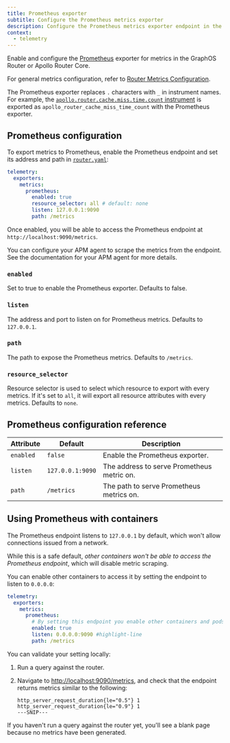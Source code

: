 ```yaml
---
title: Prometheus exporter
subtitle: Configure the Prometheus metrics exporter
description: Configure the Prometheus metrics exporter endpoint in the Apollo GraphOS Router or Apollo Router Core.
context:
  - telemetry
---
```


Enable and configure the [Prometheus](https://www.prometheus.io/) exporter for metrics in the GraphOS Router or Apollo Router Core.

For general metrics configuration, refer to [Router Metrics Configuration](/router/configuration/telemetry/exporters/metrics/overview).

<Note>

The Prometheus exporter replaces `.` characters with `_` in instrument names.
For example, the [`apollo.router.cache.miss.time.count` instrument](/graphos/routing/observability/telemetry/instrumentation/standard-instruments#cache) is exported as `apollo_router_cache_miss_time_count` with the Prometheus exporter.

</Note>

## Prometheus configuration

To export metrics to Prometheus, enable the Prometheus endpoint and set its address and path in [`router.yaml`](/router/configuration/overview#yaml-config-file):

```yaml title="router.yaml"
telemetry:
  exporters:
    metrics:
      prometheus:
        enabled: true
        resource_selector: all # default: none
        listen: 127.0.0.1:9090
        path: /metrics
```

Once enabled, you will be able to access the Prometheus endpoint at `http://localhost:9090/metrics`.

You can configure your APM agent to scrape the metrics from the endpoint. See the documentation for your APM agent for more details.

### `enabled`

Set to true to enable the Prometheus exporter. Defaults to false.

### `listen`

The address and port to listen on for Prometheus metrics. Defaults to `127.0.0.1`.

### `path`

The path to expose the Prometheus metrics. Defaults to `/metrics`.

### `resource_selector`

Resource selector is used to select which resource to export with every metrics. If it's set to `all`, it will export all resource attributes with every metrics. Defaults to `none`.

## Prometheus configuration reference

| Attribute | Default          | Description                                |
| --------- | ---------------- | ------------------------------------------ |
| `enabled` | `false`          | Enable the Prometheus exporter.            |
| `listen`  | `127.0.0.1:9090` | The address to serve Prometheus metric on. |
| `path`    | `/metrics`       | The path to serve Prometheus metrics on.   |

## Using Prometheus with containers

The Prometheus endpoint listens to `127.0.0.1` by default, which won't allow connections issued from a network.

While this is a safe default, _other containers won't be able to access the Prometheus endpoint_, which will disable metric scraping.

You can enable other containers to access it by setting the endpoint to listen to `0.0.0.0`:

```yaml title="router.yaml"
telemetry:
  exporters:
    metrics:
      prometheus:
        # By setting this endpoint you enable other containers and pods to access the Prometheus endpoint
        enabled: true
        listen: 0.0.0.0:9090 #highlight-line
        path: /metrics
```

You can validate your setting locally:

1. Run a query against the router.
2. Navigate to [http://localhost:9090/metrics](http://localhost:9090/metrics), and check that the endpoint returns metrics similar to the following:

   ```
   http_server_request_duration{le="0.5"} 1
   http_server_request_duration{le="0.9"} 1
   ---SNIP---
   ```

<Note>

If you haven't run a query against the router yet, you'll see a blank page because no metrics have been generated.

</Note>
